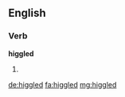==English==

===Verb===
'''higgled'''

# {{en-past of|higgle}}

[[de:higgled]]
[[fa:higgled]]
[[mg:higgled]]